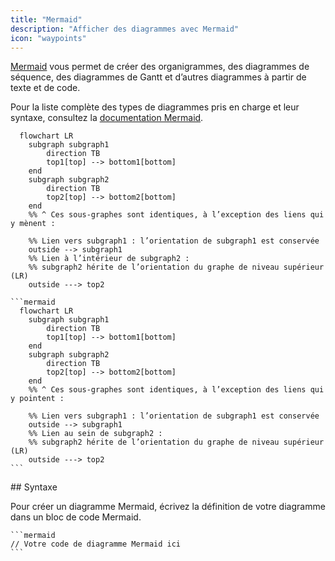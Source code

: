 ```yaml
---
title: "Mermaid"
description: "Afficher des diagrammes avec Mermaid"
icon: "waypoints"
---
```


[Mermaid](https://mermaid.js.org/) vous permet de créer des organigrammes, des diagrammes de séquence, des diagrammes de Gantt et d’autres diagrammes à partir de texte et de code.

Pour la liste complète des types de diagrammes pris en charge et leur syntaxe, consultez la [documentation Mermaid](https://mermaid.js.org/intro/).

```mermaid
  flowchart LR
    subgraph subgraph1
        direction TB
        top1[top] --> bottom1[bottom]
    end
    subgraph subgraph2
        direction TB
        top2[top] --> bottom2[bottom]
    end
    %% ^ Ces sous-graphes sont identiques, à l’exception des liens qui y mènent :

    %% Lien vers subgraph1 : l’orientation de subgraph1 est conservée
    outside --> subgraph1
    %% Lien à l’intérieur de subgraph2 :
    %% subgraph2 hérite de l’orientation du graphe de niveau supérieur (LR)
    outside ---> top2
```

````mdx Exemple de diagramme de flux Mermaid
```mermaid
  flowchart LR
    subgraph subgraph1
        direction TB
        top1[top] --> bottom1[bottom]
    end
    subgraph subgraph2
        direction TB
        top2[top] --> bottom2[bottom]
    end
    %% ^ Ces sous-graphes sont identiques, à l’exception des liens qui y pointent :

    %% Lien vers subgraph1 : l’orientation de subgraph1 est conservée
    outside --> subgraph1
    %% Lien au sein de subgraph2 :
    %% subgraph2 hérite de l’orientation du graphe de niveau supérieur (LR)
    outside ---> top2
```
````


<div id="syntax">
  ## Syntaxe
</div>

Pour créer un diagramme Mermaid, écrivez la définition de votre diagramme dans un bloc de code Mermaid.

````mdx
```mermaid
// Votre code de diagramme Mermaid ici
```
````
